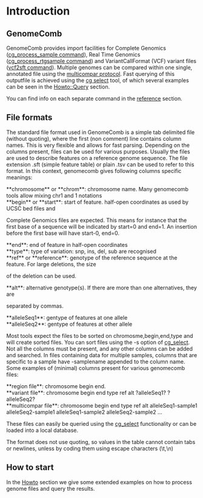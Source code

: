 = Introduction =

== GenomeComb ==
GenomeComb provides import facilities for Complete Genomics
([[cg_process_sample|cg_process_sample command]]), Real Time Genomics
([[cg_process_rtgsample|cg_process_rtgsample command]]) and 
VariantCallFormat (VCF) variant files ([[cg_vcf2sft|vcf2sft command]]).
Multiple genomes can be compared within one single, annotated file using
the  [[howto_multicompar|multicompar protocol]]. Fast querying of this
outputfile is achieved using the [[cg_select|cg select]] tool, of which several
examples can be seen in the [[howto_query|Howto::Query]] section.

You can find info on each separate command in the [[reference]] section.

== File formats ==

The standard file format used in GenomeComb is a simple tab delimited file
(without quoting), where the first (non comment) line contains column
names. This is very flexible and allows for fast parsing. Depending on the
columns present, files can be used for various purposes. Usually the files
are used to describe features on a reference genome sequence. The file
extension .sft (simple feature table) or plain .tsv can be used to refer to this format.
In this context, genomecomb gives following columns specific meanings:

; **chromosome** or **chrom**: chromosome name. Many genomecomb tools allow mixing chr1 and 1 notations
; **begin** or **start**: start of feature. half-open coordinates as used by UCSC bed files and
Complete Genomics files are expected. This means for instance that the first base of a sequence will
be indicated by start=0 and end=1. An insertion before the first base will have start-0, end=0.
; **end**: end of feature in half-open coordinates
; **type**: type of variation: snp, ins, del, sub are recognised
; **ref** or **reference**: genotype of the reference sequence at the feature. For large deletions, the size 
of the deletion can be used.
; **alt**: alternative genotype(s). If there are more than one alternatives, they are 
separated by commas.
; **alleleSeq1**: gentype of features at one allele
; **alleleSeq2**: gentype of features at other allele

Most tools expect the files to be sorted on chromosme,begin,end,type and will create sorted files.
You can sort files using the -s option of [[cg_select]].
Not all the columns must be present, and any other columns can be added and searched. In 
files containing data for multiple samples, columns that are specific to a sample have -samplename 
appended to the column name. Some examples of (minimal) columns present for various genomecomb files:

; **region file**: chromosome begin end.
; **variant file**: chromosome begin end type ref alt ?alleleSeq1? ?alleleSeq2?
; **multicompar file**: chromosome begin end type ref alt alleleSeq1-sample1 alleleSeq2-sample1 alleleSeq1-sample2 alleleSeq2-sample2 ...

These files can easily be queried using the [[cg_select]] functionality or can
be loaded into a local database.

The format does not use quoting, so values in the table cannot contain tabs or newlines,
unless by coding them using escape characters (\t,\n)

== How to start ==

In the [[howto|Howto]] section we give some extended examples on how to process genome files and query the results.
